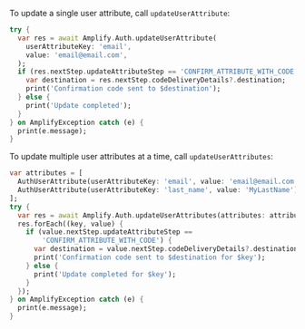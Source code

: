 To update a single user attribute, call `updateUserAttribute`:

```dart
try {
  var res = await Amplify.Auth.updateUserAttribute(
    userAttributeKey: 'email',
    value: 'email@email.com',
  );
  if (res.nextStep.updateAttributeStep == 'CONFIRM_ATTRIBUTE_WITH_CODE') {
    var destination = res.nextStep.codeDeliveryDetails?.destination;
    print('Confirmation code sent to $destination');
  } else {
    print('Update completed');
  }
} on AmplifyException catch (e) {
  print(e.message);
}
```

To update multiple user attributes at a time, call `updateUserAttributes`:

```dart
var attributes = [
  AuthUserAttribute(userAttributeKey: 'email', value: 'email@email.com'),
  AuthUserAttribute(userAttributeKey: 'last_name', value: 'MyLastName')
];
try {
  var res = await Amplify.Auth.updateUserAttributes(attributes: attributes);
  res.forEach((key, value) {
    if (value.nextStep.updateAttributeStep ==
        'CONFIRM_ATTRIBUTE_WITH_CODE') {
      var destination = value.nextStep.codeDeliveryDetails?.destination;
      print('Confirmation code sent to $destination for $key');
    } else {
      print('Update completed for $key');
    }
  });
} on AmplifyException catch (e) {
  print(e.message);
}
```